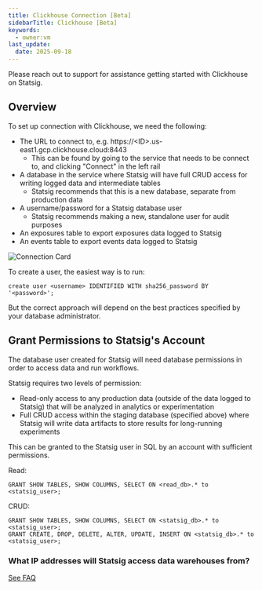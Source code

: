 ```yaml
---
title: Clickhouse Connection [Beta]
sidebarTitle: Clickhouse [Beta]
keywords:
  - owner:vm
last_update:
  date: 2025-09-18
---
```


<Warning>

Please reach out to support for assistance getting started with Clickhouse on Statsig.
</Warning>

## Overview

To set up connection with Clickhouse, we need the following:

- The URL to connect to, e.g. https://\<ID\>.us-east1.gcp.clickhouse.cloud:8443
  - This can be found by going to the service that needs to be connect to, and clicking "Connect" in the left rail
- A database in the service where Statsig will have full CRUD access for writing logged data and intermediate tables
  - Statsig recommends that this is a new database, separate from production data
- A username/password for a Statsig database user
  - Statsig recommends making a new, standalone user for audit purposes
- An exposures table to export exposures data logged to Statsig
- An events table to export events data logged to Statsig

![Connection Card](/images/chconnectioncard.png)

To create a user, the easiest way is to run:

```
create user <username> IDENTIFIED WITH sha256_password BY '<password>';
```

But the correct approach will depend on the best practices specified by your database administrator.

## Grant Permissions to Statsig's Account

The database user created for Statsig will need database permissions in order to access data and run workflows.

Statsig requires two levels of permission:

- Read-only access to any production data (outside of the data logged to Statsig) that will be analyzed in analytics or experimentation
- Full CRUD access within the staging database (specified above) where Statsig will write data artifacts to store results for long-running experiments

This can be granted to the Statsig user in SQL by an account with sufficient permissions.

Read:

```
GRANT SHOW TABLES, SHOW COLUMNS, SELECT ON <read_db>.* to <statsig_user>;
```

CRUD:

```
GRANT SHOW TABLES, SHOW COLUMNS, SELECT ON <statsig_db>.* to <statsig_user>;
GRANT CREATE, DROP, DELETE, ALTER, UPDATE, INSERT ON <statsig_db>.* to <statsig_user>;
```

### What IP addresses will Statsig access data warehouses from?

[See FAQ](/data-warehouse-ingestion/faq#what-ip-addresses-will-statsig-access-data-warehouses-from)
